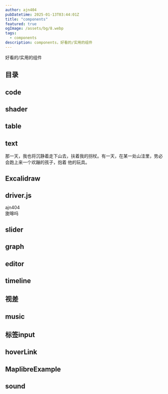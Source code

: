 ```yaml
---
author: ajn404
pubDatetime: 2025-01-13T03:44:01Z
title: "components"
featured: true
ogImage: /assets/bg/8.webp
tags:
  - components
description: components，好看的/实用的组件
---
```


好看的/实用的组件


## 目录

## code

<CodeFromUrl lang="tsx" highlightRange="1,10" url="src/config.ts" />

## shader

<ShaderTemplateUrl
  width="30"
  height="30"
  fragmentShaderPath="/assets/glsl/bookOfShader/demo/8.frag"
  client:only="react"
/>

<DemoImageFadeShader client:load />

## table

<TanstackTable client:visible />

## text

<Text client:visible>
  那一天，我也将沉静着走下山去，扶着我的拐杖。有一天，在某一处山洼里，势必会跑上来一个欢蹦的孩子，抱着
  他的玩具。
</Text>

## Excalidraw

<Excalidraw
  viewModeEnabled="true"
  file="Hooke"
  className="w-[60vw] m-auto my-10"
/>

## driver.js

<DriverNoText client:load elements="ajn404,e3-7" />

<div class="ajn404" data-description="ajn404">
  <Text client:visible>ajn404</Text>
</div>

<div class="e3-7" data-description="旎嗥吗">
  <Text client:visible>旎嗥吗</Text>
</div>

## slider


<ImagesSlider client:load />

## graph


<Graph client:load />

## editor


<Editor client:only="react" />

## timeline


<TimelineDemo client:load />

## 视差


<ViewDiff />

## music


<Peaks client:load />

## 标签input

<Tagify initialValue="rust,swift" client:only="react" />

## hoverLink


<HoverLinkContainer
  client:only="react"
  url="https://juejin.cn/post/7303739766105505832"
  img="/assets/svg/掘金.svg"
  content="事件循环 - nextTick与微任务 - 在 NodeJS的ESM模式和CJS模式下，nextTick与.then执行顺序不一致的问题"
  text="事件循环"
  className="text-pink-200"
/>

## MaplibreExample


<MaplibreExample />

## sound


<SoundBtn client:load />
